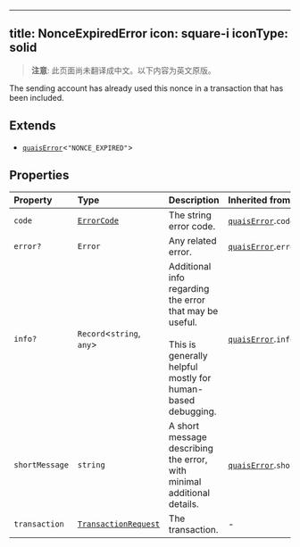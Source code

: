 <!-- AUTO-GENERATED-CONTENT:START (ENGLISH-COPY) -->
---
title: NonceExpiredError
icon: square-i
iconType: solid
---

> **注意**: 此页面尚未翻译成中文。以下内容为英文原版。

The sending account has already used this nonce in a transaction that has been included.

## Extends

- [`quaisError`](/cn/sdk/content/interfaces/quaisError)\<`"NONCE_EXPIRED"`\>

## Properties

| Property | Type | Description | Inherited from |
| :------ | :------ | :------ | :------ |
| `code` | [`ErrorCode`](/cn/sdk/content/type-aliases/ErrorCode) | The string error code. | [`quaisError`](/cn/sdk/content/interfaces/quaisError).`code` |
| `error?` | `Error` | Any related error. | [`quaisError`](/cn/sdk/content/interfaces/quaisError).`error` |
| `info?` | `Record`\<`string`, `any`\> | Additional info regarding the error that may be useful.<br /><br />This is generally helpful mostly for human-based debugging. | [`quaisError`](/cn/sdk/content/interfaces/quaisError).`info` |
| `shortMessage` | `string` | A short message describing the error, with minimal additional details. | [`quaisError`](/cn/sdk/content/interfaces/quaisError).`shortMessage` |
| `transaction` | [`TransactionRequest`](/cn/sdk/content/type-aliases/TransactionRequest) | The transaction. | - |
